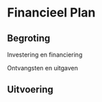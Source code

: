 # Financieel Plan


## Begroting

Investering en financiering

Ontvangsten en uitgaven


## Uitvoering